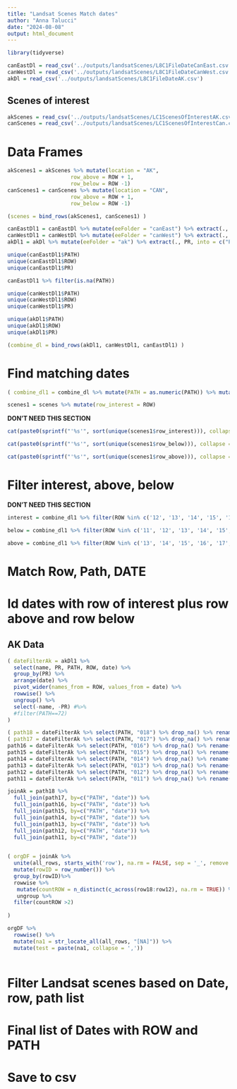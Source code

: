```yaml
---
title: "Landsat Scenes Match dates"
author: "Anna Talucci"
date: "2024-08-08"
output: html_document
---
```


```r
library(tidyverse)
```

```r
canEastDl = read_csv('../outputs/landsatScenes/L8C1FileDateCanEast.csv')
canWestDl = read_csv('../outputs/landsatScenes/L8C1FileDateCanWest.csv')
akDl = read_csv('../outputs/landsatScenes/L8C1FileDateAK.csv')


```

## Scenes of interest 

```r
akScenes = read_csv('../outputs/landsatScenes/LC1ScenesOfInterestAK.csv')
canScenes = read_csv('../outputs/landsatScenes/LC1ScenesOfInterestCan.csv')
```


# Data Frames
```r
akScenes1 = akScenes %>% mutate(location = "AK",
                    row_above = ROW + 1,
                    row_below = ROW -1)
canScenes1 = canScenes %>% mutate(location = "CAN",
                    row_above = ROW + 1,
                    row_below = ROW -1)
```

```r
(scenes = bind_rows(akScenes1, canScenes1) )
```

```r
canEastDl1 = canEastDl %>% mutate(eeFolder = "canEast") %>% extract(., PR, into = c("PATH", "ROW"), "(.{2})(.{3})", remove=FALSE)
canWestDl1 = canWestDl %>% mutate(eeFolder = "canWest") %>% extract(., PR, into = c("PATH", "ROW"), "(.{2})(.{3})", remove=FALSE)
akDl1 = akDl %>% mutate(eeFolder = "ak") %>% extract(., PR, into = c("PATH", "ROW"), "(.{2})(.{3})", remove=FALSE)
```



```r
unique(canEastDl1$PATH)
unique(canEastDl1$ROW)
unique(canEastDl1$PR)
```
```r
canEastDl1 %>% filter(is.na(PATH))
```
```r
unique(canWestDl1$PATH)
unique(canWestDl1$ROW)
unique(canWestDl1$PR)
```

```r
unique(akDl1$PATH)
unique(akDl1$ROW)
unique(akDl1$PR)
```

```r
(combine_dl = bind_rows(akDl1, canWestDl1, canEastDl1) )
```

# Find matching dates

```r
( combine_dl1 = combine_dl %>% mutate(PATH = as.numeric(PATH)) %>% mutate(ROW = as.numeric(ROW)) )
```

```r
scenes1 = scenes %>% mutate(row_interest = ROW)
```
**DON'T NEED THIS SECTION**
```r
cat(paste0(sprintf("'%s'", sort(unique(scenes1$row_interest))), collapse = ", "))
```

```r
cat(paste0(sprintf("'%s'", sort(unique(scenes1$row_below))), collapse = ", "))
```

```r
cat(paste0(sprintf("'%s'", sort(unique(scenes1$row_above))), collapse = ", "))
```

# Filter interest, above, below
**DON'T NEED THIS SECTION**
```r
interest = combine_dl1 %>% filter(ROW %in% c('12', '13', '14', '15', '16', '17', '18', '19', '20', '21', '22', '23', '24', '25', '26')) 
```
```r
below = combine_dl1 %>% filter(ROW %in% c('11', '12', '13', '14', '15', '16', '17', '18', '19', '20', '21', '22', '23', '24', '25')) 
```

```r
above = combine_dl1 %>% filter(ROW %in% c('13', '14', '15', '16', '17', '18', '19', '20', '21', '22', '23', '24', '25', '26', '27')) 
```


# Match Row, Path, DATE
 


# Id dates with row of interest plus row above and row below

## AK Data

```r
( dateFilterAk = akDl1 %>% 
  select(name, PR, PATH, ROW, date) %>%
  group_by(PR) %>%
  arrange(date) %>%
  pivot_wider(names_from = ROW, values_from = date) %>%
  rowwise() %>% 
  ungroup() %>%
  select(-name, -PR) #%>%
  #filter(PATH==72) 
)

```

```r
( path18 = dateFilterAk %>% select(PATH, "018") %>% drop_na() %>% rename(date="018") %>% mutate(row18=18) )
( path17 = dateFilterAk %>% select(PATH, "017") %>% drop_na() %>% rename(date="017") %>% mutate(row17=17) )
path16 = dateFilterAk %>% select(PATH, "016") %>% drop_na() %>% rename(date="016") %>% mutate(row16=16)
path15 = dateFilterAk %>% select(PATH, "015") %>% drop_na() %>% rename(date="015") %>% mutate(row15=15)
path14 = dateFilterAk %>% select(PATH, "014") %>% drop_na() %>% rename(date="014") %>% mutate(row14=14)
path13 = dateFilterAk %>% select(PATH, "013") %>% drop_na() %>% rename(date="013") %>% mutate(row13=13)
path12 = dateFilterAk %>% select(PATH, "012") %>% drop_na() %>% rename(date="012") %>% mutate(row12=12)
path11 = dateFilterAk %>% select(PATH, "011") %>% drop_na() %>% rename(date="011") %>% mutate(row11=11)

```

```r
joinAk = path18 %>% 
  full_join(path17, by=c("PATH", "date")) %>%
  full_join(path16, by=c("PATH", "date")) %>%
  full_join(path15, by=c("PATH", "date")) %>% 
  full_join(path14, by=c("PATH", "date")) %>%
  full_join(path13, by=c("PATH", "date")) %>%
  full_join(path12, by=c("PATH", "date")) %>%
  full_join(path11, by=c("PATH", "date")) 
  
```


```r

( orgDF = joinAk %>%
  unite(all_rows, starts_with('row'), na.rm = FALSE, sep = '_', remove = FALSE) %>%
  mutate(rowID = row_number()) %>%
  group_by(rowID)%>%
  rowwise %>% 
   mutate(countROW = n_distinct(c_across(row18:row12), na.rm = TRUE)) %>%
   ungroup %>%
  filter(countROW >2)
  
)
```

```r
orgDF %>%
  rowwise() %>%
  mutate(na1 = str_locate_all(all_rows, "[NA]")) %>%
  mutate(test = paste(na1, collapse = ','))
  

```







# Filter Landsat scenes based on Date, row, path list

# Final list of Dates with ROW and PATH


# Save to csv

